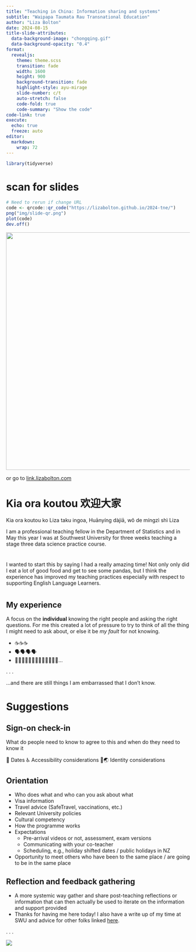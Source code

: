 ```yaml
---
title: "Teaching in China: Information sharing and systems"
subtitle: "Waipapa Taumata Rau Transnational Education"
author: "Liza Bolton"
date: 2024-08-15
title-slide-attributes:
  data-background-image: "chongqing.gif"
  data-background-opacity: "0.4"
format:
  revealjs:
    theme: theme.scss
    transition: fade
    width: 1600
    height: 900
    background-transition: fade
    highlight-style: ayu-mirage
    slide-number: c/t
    auto-stretch: false
    code-fold: true
    code-summary: "Show the code"
code-link: true
execute:
  echo: true
  freeze: auto
editor: 
  markdown: 
    wrap: 72
---
```


```r
library(tidyverse)
```

# scan for slides

```r
# Need to rerun if change URL
code <- qrcode::qr_code("https://lizabolton.github.io/2024-tne/")
png("img/slide-qr.png")
plot(code)
dev.off()
```

![](img/slide-qr.png){fig-align="center" width="650"}

or go to [link.lizabolton.com](link.lizabolton.com)

# Kia ora koutou 欢迎大家

::: notes
Kia ora koutou ko Liza taku ingoa, Huānyíng dàjiā, wǒ de míngzì shì Liza

I am a professional teaching fellow in the Department of Statistics and
in May this year I was at Southwest University for three weeks teaching
a stage three data science practice course.
:::

#  {background-image="img/happy.jpg"}

::: notes
I wanted to start this by saying I had a really amazing time! Not only
only did I eat a lot of good food and get to see some pandas, but I
think the experience has improved my teaching practices especially with
respect to supporting English Language Learners.
:::

#  {background-image="img/right1.png"}

#  {background-image="img/right2.png"}

#  {background-image="img/right3.png"}

## My experience

A focus on the **individual** knowing the right people and asking the
right questions. For me this created a lot of pressure to try to think
of all the thing I might need to ask about, or else it be *my fault* for
not knowing.

::: incremental
-   ☕☕☕️️️
-   🗣🗣🗣🗣️
-   📧📧📧📧📧📧📧📧📧📧📧📧📧...
:::

. . .

...and there are still things I am embarrassed that I don't know.

# Suggestions

## Sign-on check-in

What do people need to know to agree to this and when do they need to
know it

📆 Dates ♿️ Accessibility considerations 🌈🌏 Identity considerations

## Orientation

::: incremental
-   Who does what and who can you ask about what
-   Visa information
-   Travel advice (SafeTravel, vaccinations, etc.)
-   Relevant University policies
-   Cultural competency
-   How the programme works
-   Expectations
    -   Pre-arrival videos or not, assessment, exam versions
    -   Communicating with your co-teacher
    -   Scheduling, e.g., holiday shifted dates / public holidays in NZ
-   Opportunity to meet others who have been to the same place / are
    going to be in the same place
:::

## Reflection and feedback gathering

-   A more systemic way gather and share post-teaching reflections or
    information that can then actually be used to iterate on the
    information and support provided
-   Thanks for having me here today! I also have a write up of my time at SWU and advice for other folks linked [here](https://github.com/lizabolton/2024-tne/blob/main/For%20future%20China%20teaching.pdf).


. . .

![](img/mydoc.gif){fig-alt="A gif of scrolling through a document with text, tables and pictures of Southwest Univeristy"}

